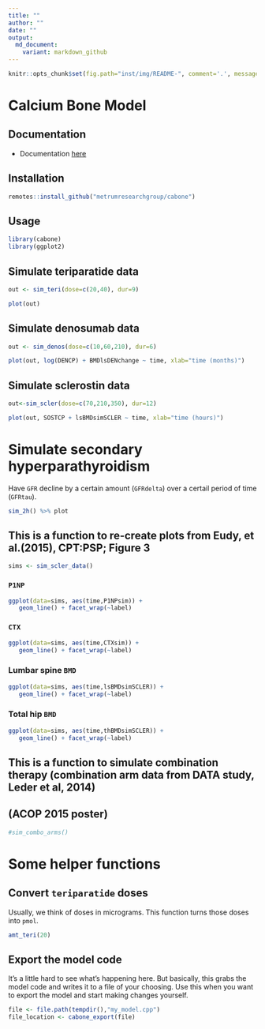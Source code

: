 ```yaml
---
title: ""
author: ""
date: ""
output: 
  md_document:
    variant: markdown_github
---
```


```r
knitr::opts_chunk$set(fig.path="inst/img/README-", comment='.', message=FALSE)
```


# Calcium Bone Model

## Documentation
- Documentation [here](vignettes/modeldoc.Rmd)

## Installation
```r
remotes::install_github("metrumresearchgroup/cabone")
```

## Usage
```r
library(cabone)
library(ggplot2)
```


## Simulate teriparatide data

```r
out <- sim_teri(dose=c(20,40), dur=9)

plot(out)
```

## Simulate denosumab data

```r
out <- sim_denos(dose=c(10,60,210), dur=6)

plot(out, log(DENCP) + BMDlsDENchange ~ time, xlab="time (months)")

```

## Simulate sclerostin data 
```r
out<-sim_scler(dose=c(70,210,350), dur=12)

plot(out, SOSTCP + lsBMDsimSCLER ~ time, xlab="time (hours)")

```



# Simulate secondary hyperparathyroidism

Have `GFR` decline by a certain amount (`GFRdelta`) over a 
certail period of time (`GFRtau`). 

```r
sim_2h() %>% plot
```



## This is a function to re-create plots from Eudy, et al.(2015), CPT:PSP; Figure 3 ## 

```r
sims <- sim_scler_data()
```

### `P1NP`
```r
ggplot(data=sims, aes(time,P1NPsim)) + 
   geom_line() + facet_wrap(~label)
```

### `CTX`
```r
ggplot(data=sims, aes(time,CTXsim)) + 
   geom_line() + facet_wrap(~label)
```

### Lumbar spine `BMD`
```r
ggplot(data=sims, aes(time,lsBMDsimSCLER)) + 
   geom_line() + facet_wrap(~label)
```

### Total hip `BMD`
```r
ggplot(data=sims, aes(time,thBMDsimSCLER)) + 
   geom_line() + facet_wrap(~label)
```



## This is a function to simulate combination therapy (combination arm data from DATA study, Leder et al, 2014)## 
## (ACOP 2015 poster) ## 

```r
#sim_combo_arms()

```

# Some helper functions

## Convert `teriparatide` doses

Usually, we think of doses in micrograms.  This function turns those
doses into `pmol`.

```r
amt_teri(20)
```

## Export the model code

It's a little hard to see what's happening here.  But basically, this grabs
the model code and writes it to a file of your choosing.  Use this when 
you want to export the model and start making changes yourself.

```r
file <- file.path(tempdir(),"my_model.cpp")
file_location <- cabone_export(file)


```


